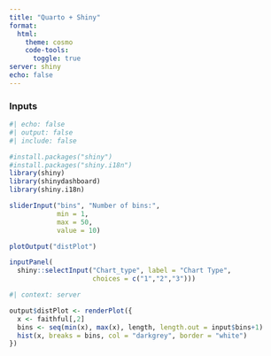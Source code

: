 ```yaml
---
title: "Quarto + Shiny"
format:
  html:
    theme: cosmo
    code-tools:
      toggle: true
server: shiny
echo: false
---
```



### Inputs

```r
#| echo: false
#| output: false
#| include: false

#install.packages("shiny")
#install.packages("shiny.i18n")
library(shiny)
library(shinydashboard)
library(shiny.i18n)
```

```r

sliderInput("bins", "Number of bins:", 
            min = 1,
            max = 50, 
            value = 10)

plotOutput("distPlot")

inputPanel(
  shiny::selectInput("Chart_type", label = "Chart Type",
                     choices = c("1","2","3")))

```

```r
#| context: server

output$distPlot <- renderPlot({
  x <- faithful[,2]
  bins <- seq(min(x), max(x), length, length.out = input$bins+1)
  hist(x, breaks = bins, col = "darkgrey", border = "white")
})


```

```r

```

